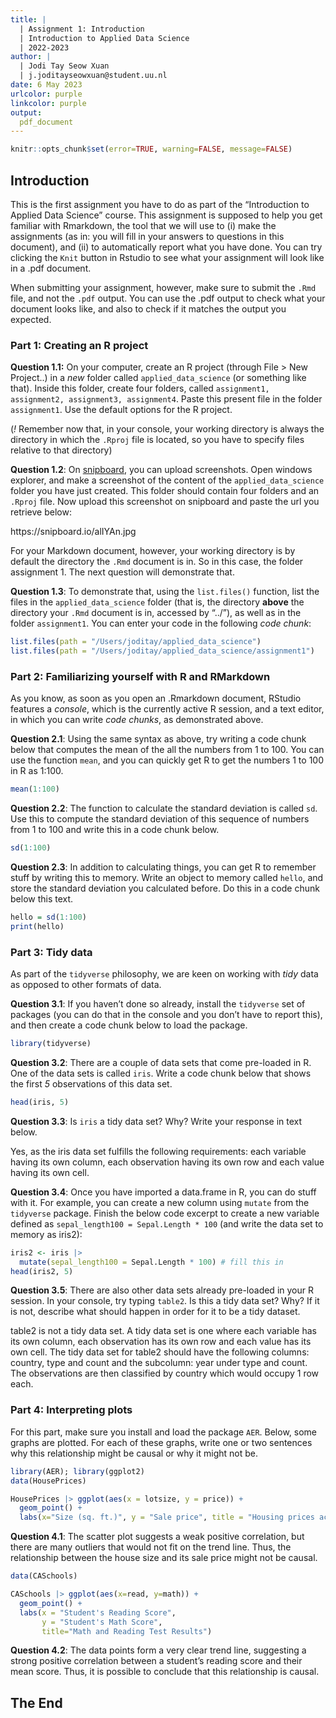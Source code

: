 ```yaml
---
title: | 
  | Assignment 1: Introduction 
  | Introduction to Applied Data Science
  | 2022-2023
author: |
  | Jodi Tay Seow Xuan
  | j.joditayseowxuan@student.uu.nl
date: 6 May 2023
urlcolor: purple
linkcolor: purple
output: 
  pdf_document
---
```


```r
knitr::opts_chunk$set(error=TRUE, warning=FALSE, message=FALSE)
```

## Introduction

This is the first assignment you have to do as part of the "Introduction to Applied Data Science" course. This assignment is supposed to help you get familiar with Rmarkdown, the tool that we will use to (i) make the assignments (as in: you will fill in your answers to questions in this document), and (ii) to automatically report what you have done. You can try clicking the `Knit` button in Rstudio to see what your assignment will look like in a .pdf document. 

When submitting your assignment, however, make sure to submit the `.Rmd` file, and not the `.pdf` output. You can use the .pdf output to check what your document looks like, and also to check if it matches the output you expected. 


### Part 1: Creating an R project

**Question 1.1:** On your computer, create an R project (through File > New Project..) in a _new_ folder called `applied_data_science` (or something like that). Inside this folder, create four folders, called `assignment1, assignment2, assignment3, assignment4`. Paste this present file in the folder `assignment1`. Use the default options for the R project.

(*!* Remember now that, in your console, your working directory is always the directory in which the `.Rproj` file is located, so you have to specify files relative to that directory)

**Question 1.2**: On [snipboard](https://snipboard.io), you can upload screenshots. Open windows explorer, and make a screenshot of the content of the `applied_data_science` folder you have just created. This folder should contain four folders and an `.Rproj` file. Now upload this screenshot on snipboard and paste the url you retrieve below: 

https://snipboard.io/alIYAn.jpg

For your Markdown document, however, your working directory is by default the directory the `.Rmd` document is in. So in this case, the folder assignment 1. The next question will demonstrate that. 

**Question 1.3**: To demonstrate that, using the `list.files()` function, list the files in the `applied_data_science` folder (that is, the directory __above__ the directory your `.Rmd` document is in, accessed by "../"), as well as in the folder `assignment1`. You can enter your code in the following *code chunk*:

```r
list.files(path = "/Users/joditay/applied_data_science")
list.files(path = "/Users/joditay/applied_data_science/assignment1")
```


### Part 2: Familiarizing yourself with R and RMarkdown

As you know, as soon as you open an .Rmarkdown document, RStudio features a _console_, which is the currently active R session, and a text editor, in which you can write *code chunks*, as demonstrated above. 

**Question 2.1**: Using the same syntax as above, try writing a code chunk below that computes the mean of the all the numbers from 1 to 100. You can use the function `mean`, and you can quickly get R to get the numbers 1 to 100 in R as 1:100. 

```r
mean(1:100)
```

**Question 2.2**: The function to calculate the standard deviation is called `sd`. Use this to compute the standard deviation of this sequence of numbers from 1 to 100 and write this in a code chunk below. 

```r
sd(1:100)
```

**Question 2.3**: In addition to calculating things, you can get R to remember stuff by writing this to memory. Write an object to memory called `hello`, and store the standard deviation you calculated before. Do this in a code chunk below this text. 

```r
hello = sd(1:100)
print(hello)
```

### Part 3: Tidy data

As part of the `tidyverse` philosophy, we are keen on working with _tidy_ data as opposed to other formats of data. 

**Question 3.1**: If you haven't done so already, install the `tidyverse` set of packages (you can do that in the console and you don't have to report this), and then create a code chunk below to load the package. 

```r
library(tidyverse)
```

**Question 3.2**: There are a couple of data sets that come pre-loaded in R. One of the data sets is called `iris`. Write a code chunk below that shows the first *5* observations of this data set. 

```r
head(iris, 5)
```

**Question 3.3**: Is `iris` a tidy data set? Why? Write your response in text below.

Yes, as the iris data set fulfills the following requirements: each variable having its own column, each observation having its own row and each value having its own cell.

**Question 3.4**: Once you have imported a data.frame in R, you can do stuff with it. For example, you can create a new column using `mutate` from the `tidyverse` package. Finish the below code excerpt to create a new variable defined as `sepal_length100 = Sepal.Length * 100` (and write the data set to memory as iris2):

```r
iris2 <- iris |>
  mutate(sepal_length100 = Sepal.Length * 100) # fill this in
head(iris2, 5)
```

**Question 3.5**: There are also other data sets already pre-loaded in your R session. In your console, try typing `table2`. Is this a tidy data set? Why? If it is not, describe what should happen in order for it to be a tidy dataset. 

table2 is not a tidy data set. A tidy data set is one where each variable has its own column, each observation has its own row and each value has its own cell. The tidy data set for table2 should have the following columns: country, type and count and the subcolumn: year under type and count. The observations are then classified by country which would occupy 1 row each. 

### Part 4: Interpreting plots

For this part, make sure you install and load the package `AER`. Below, some graphs are plotted. For each of these graphs, write one or two sentences why this relationship might be causal or why it might not be. 

```r
library(AER); library(ggplot2)
data(HousePrices)

HousePrices |> ggplot(aes(x = lotsize, y = price)) + 
  geom_point() +
  labs(x="Size (sq. ft.)", y = "Sale price", title = "Housing prices according to size")
```

**Question 4.1**: The scatter plot suggests a weak positive correlation, but there are many outliers that would not fit on the trend line. Thus, the relationship between the house size and its sale price might not be causal.

```r
data(CASchools)

CASchools |> ggplot(aes(x=read, y=math)) + 
  geom_point() +
  labs(x = "Student's Reading Score", 
       y = "Student's Math Score", 
       title="Math and Reading Test Results")
```

**Question 4.2**: The data points form a very clear trend line, suggesting a strong positive correlation between a student's reading score and their mean score. Thus, it is possible to conclude that this relationship is causal.

## The End